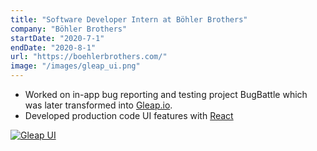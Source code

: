 ```yaml
---
title: "Software Developer Intern at Böhler Brothers"
company: "Böhler Brothers"
startDate: "2020-7-1"
endDate: "2020-8-1"
url: "https://boehlerbrothers.com/"
image: "/images/gleap_ui.png"
---
```


- Worked on in-app bug reporting and testing project BugBattle which was later transformed into [Gleap.io](https://www.gleap.io/).
- Developed production code UI features with [React](https://react.dev)

[![Gleap UI](https://assets-global.website-files.com/6506f3f29c68b1724807619d/65086127a67c0de2c3269bdf_64c24f5b4bf82d94fea908cd_GleapWidget-p-800.png)](https://www.gleap.io)
